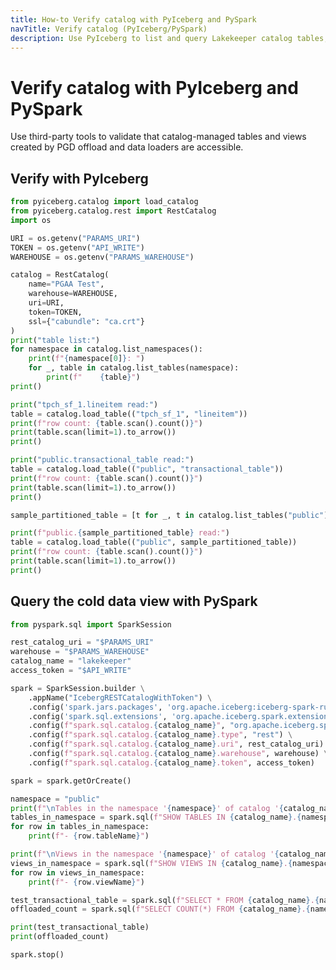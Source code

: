 ```yaml
---
title: How-to Verify catalog with PyIceberg and PySpark
navTitle: Verify catalog (PyIceberg/PySpark)
description: Use PyIceberg to list and query Lakekeeper catalog tables, and PySpark to enumerate and query views and tables.
---
```


# Verify catalog with PyIceberg and PySpark

Use third-party tools to validate that catalog-managed tables and views created by PGD offload and data loaders are accessible.

## Verify with PyIceberg

```python
from pyiceberg.catalog import load_catalog
from pyiceberg.catalog.rest import RestCatalog
import os

URI = os.getenv("PARAMS_URI")
TOKEN = os.getenv("API_WRITE")
WAREHOUSE = os.getenv("PARAMS_WAREHOUSE")

catalog = RestCatalog(
    name="PGAA Test",
    warehouse=WAREHOUSE,
    uri=URI,
    token=TOKEN,
    ssl={"cabundle": "ca.crt"}
)
print("table list:")
for namespace in catalog.list_namespaces():
    print(f"{namespace[0]}: ")
    for _, table in catalog.list_tables(namespace):
        print(f"    {table}")
print()

print("tpch_sf_1.lineitem read:")
table = catalog.load_table(("tpch_sf_1", "lineitem"))
print(f"row count: {table.scan().count()}")
print(table.scan(limit=1).to_arrow())
print()

print("public.transactional_table read:")
table = catalog.load_table(("public", "transactional_table"))
print(f"row count: {table.scan().count()}")
print(table.scan(limit=1).to_arrow())
print()

sample_partitioned_table = [t for _, t in catalog.list_tables("public") if t.startswith("partitioned_table")][0]

print(f"public.{sample_partitioned_table} read:")
table = catalog.load_table(("public", sample_partitioned_table))
print(f"row count: {table.scan().count()}")
print(table.scan(limit=1).to_arrow())
print()
```

## Query the cold data view with PySpark

```python
from pyspark.sql import SparkSession

rest_catalog_uri = "$PARAMS_URI"
warehouse = "$PARAMS_WAREHOUSE"
catalog_name = "lakekeeper"
access_token = "$API_WRITE"

spark = SparkSession.builder \
    .appName("IcebergRESTCatalogWithToken") \
    .config('spark.jars.packages', 'org.apache.iceberg:iceberg-spark-runtime-3.5_2.12:1.9.0,org.apache.iceberg:iceberg-gcp-bundle:1.9.0') \
    .config('spark.sql.extensions', 'org.apache.iceberg.spark.extensions.IcebergSparkSessionExtensions') \
    .config(f"spark.sql.catalog.{catalog_name}", "org.apache.iceberg.spark.SparkCatalog") \
    .config(f"spark.sql.catalog.{catalog_name}.type", "rest") \
    .config(f"spark.sql.catalog.{catalog_name}.uri", rest_catalog_uri) \
    .config(f"spark.sql.catalog.{catalog_name}.warehouse", warehouse) \
    .config(f"spark.sql.catalog.{catalog_name}.token", access_token)

spark = spark.getOrCreate()

namespace = "public"
print(f"\nTables in the namespace '{namespace}' of catalog '{catalog_name}':")
tables_in_namespace = spark.sql(f"SHOW TABLES IN {catalog_name}.{namespace}").collect()
for row in tables_in_namespace:
    print(f"- {row.tableName}")

print(f"\nViews in the namespace '{namespace}' of catalog '{catalog_name}':")
views_in_namespace = spark.sql(f"SHOW VIEWS IN {catalog_name}.{namespace}").collect()
for row in views_in_namespace:
    print(f"- {row.viewName}")

test_transactional_table = spark.sql(f"SELECT * FROM {catalog_name}.{namespace}.transactional_table LIMIT 10").collect()
offloaded_count = spark.sql(f"SELECT COUNT(*) FROM {catalog_name}.{namespace}.partitioned_table_offloaded").collect()

print(test_transactional_table)
print(offloaded_count)

spark.stop()
```
